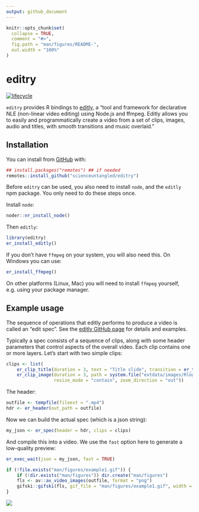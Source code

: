 ```yaml
---
output: github_document
---
```


<!-- README.md is generated from README.Rmd. Please edit that file -->

```r
knitr::opts_chunk$set(
  collapse = TRUE,
  comment = "#>",
  fig.path = "man/figures/README-",
  out.width = "100%"
)
```

# editry

<!-- badges: start -->
[![lifecycle](https://img.shields.io/badge/lifecycle-experimental-orange.svg)](https://www.tidyverse.org/lifecycle/#experimental)
<!-- badges: end -->

`editry` provides R bindings to [editly](https://github.com/mifi/editly/), a "tool and framework for declarative NLE (non-linear video editing) using Node.js and ffmpeg. Editly allows you to easily and programmatically create a video from a set of clips, images, audio and titles, with smooth transitions and music overlaid."


## Installation

You can install from [GitHub](https://github.com/scienceuntangled/editry) with:

```r
## install.packages("remotes") ## if needed
remotes::install_github("scienceuntangled/editry")

```

Before `editry` can be used, you also need to install `node`, and the `editly` npm package. You only need to do these steps once.

Install `node`:

```r
noder::nr_install_node()
```

Then `editly`:

```r
library(editry)
er_install_editly()
```

If you don't have `ffmpeg` on your system, you will also need this. On Windows you can use:
```r
er_install_ffmpeg()
```

On other platforms (Linux, Mac) you will need to install `ffmpeg` yourself, e.g. using your package manager.

## Example usage

The sequence of operations that editly performs to produce a video is called an "edit spec". See the [editly GitHub page](https://github.com/mifi/editly/) for details and examples.

Typically a spec consists of a sequence of clips, along with some header parameters that control aspects of the overall video. Each clip contains one or more layers. Let's start with two simple clips:

```r
clips <- list(
    er_clip_title(duration = 3, text = "Title slide", transition = er_transition(name = "windowslice")),
    er_clip_image(duration = 3, path = system.file("extdata/images/Rlogo.png", package = "editry"),
                  resize_mode = "contain", zoom_direction = "out"))

```

The header:

```r
outfile <- tempfile(fileext = ".mp4")
hdr <- er_header(out_path = outfile)

```

Now we can build the actual spec (which is a json string):

```r
my_json <- er_spec(header = hdr, clips = clips)

```

And compile this into a video. We use the `fast` option here to generate a low-quality preview:

```r
er_exec_wait(json = my_json, fast = TRUE)

```

```r
if (!file.exists("man/figures/example1.gif")) {
    if (!dir.exists("man/figures")) dir.create("man/figures")
    fls <- av::av_video_images(outfile, format = "png")
    gifski::gifski(fls, gif_file = "man/figures/example1.gif", width = 320, height = 240, delay = 1/30)
}

```

<img src="man/figures/example1.gif" />
